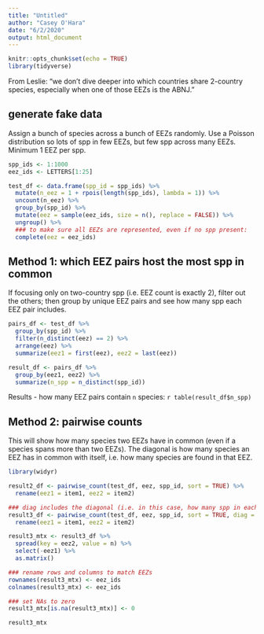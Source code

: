 ```yaml
---
title: "Untitled"
author: "Casey O'Hara"
date: "6/2/2020"
output: html_document
---
```


```r
knitr::opts_chunk$set(echo = TRUE)
library(tidyverse)
```

From Leslie: "we don't dive deeper into which countries share 2-country species, especially when one of those EEZs is the ABNJ."

## generate fake data

Assign a bunch of species across a bunch of EEZs randomly.  Use a Poisson distribution so lots of spp in few EEZs, but few spp across many EEZs.  Minimum 1 EEZ per spp.

```r
spp_ids <- 1:1000
eez_ids <- LETTERS[1:25]

test_df <- data.frame(spp_id = spp_ids) %>%
  mutate(n_eez = 1 + rpois(length(spp_ids), lambda = 1)) %>%
  uncount(n_eez) %>%
  group_by(spp_id) %>%
  mutate(eez = sample(eez_ids, size = n(), replace = FALSE)) %>%
  ungroup() %>%
  ### to make sure all EEZs are represented, even if no spp present:
  complete(eez = eez_ids)

```

## Method 1: which EEZ pairs host the most spp in common

If focusing only on two-country spp (i.e. EEZ count is exactly 2), filter out the others; then group by unique EEZ pairs and see how many spp each EEZ pair includes.

```r
pairs_df <- test_df %>%
  group_by(spp_id) %>%
  filter(n_distinct(eez) == 2) %>%
  arrange(eez) %>%
  summarize(eez1 = first(eez), eez2 = last(eez))

result_df <- pairs_df %>%
  group_by(eez1, eez2) %>%
  summarize(n_spp = n_distinct(spp_id))
```

Results - how many EEZ pairs contain `n` species: 
`r table(result_df$n_spp)`

## Method 2: pairwise counts

This will show how many species two EEZs have in common (even if a species spans more than two EEZs).  The diagonal is how many species an EEZ has in common with itself, i.e. how many species are found in that EEZ.

```r
library(widyr)

result2_df <- pairwise_count(test_df, eez, spp_id, sort = TRUE) %>%
  rename(eez1 = item1, eez2 = item2)

### diag includes the diagonal (i.e. in this case, how many spp in each cell)
result3_df <- pairwise_count(test_df, eez, spp_id, sort = TRUE, diag = TRUE) %>%
  rename(eez1 = item1, eez2 = item2)

result3_mtx <- result3_df %>%
  spread(key = eez2, value = n) %>%
  select(-eez1) %>%
  as.matrix()

### rename rows and columns to match EEZs
rownames(result3_mtx) <- eez_ids
colnames(result3_mtx) <- eez_ids

### set NAs to zero
result3_mtx[is.na(result3_mtx)] <- 0

result3_mtx
```

